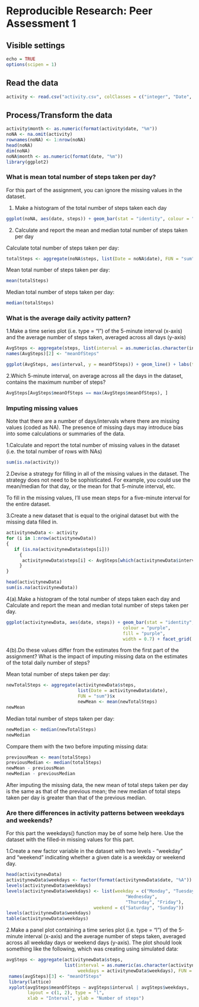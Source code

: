 # Reproducible Research: Peer Assessment 1

## Visible settings 
```r
echo = TRUE
options(scipen = 1)
``` 

## Read the data
```r
activity <- read.csv("activity.csv", colClasses = c("integer", "Date", "factor"))
``` 

## Process/Transform the data 
```r
activity$month <- as.numeric(format(activity$date, "%m")) 
noNA <- na.omit(activity) 
rownames(noNA) <- 1:nrow(noNA) 
head(noNA) 
dim(noNA) 
noNA$month <- as.numeric(format(date, "%m")) 
library(ggplot2) 
``` 

### What is mean total number of steps taken per day?

For this part of the assignment, you can ignore the missing values in the dataset.

1. Make a histogram of the total number of steps taken each day
```r
ggplot(noNA, aes(date, steps)) + geom_bar(stat = "identity", colour = "purple", fill = "purple", width = 0.7) + facet_grid(. ~ month, scales = "free") + labs(title = "Histogram of Total Number of Steps Taken Each Day", x = "Date", y = "Total number of steps") 
``` 

2. Calculate and report the mean and median total number of steps taken per day

Calculate total number of steps taken per day: 
```r
totalSteps <- aggregate(noNA$steps, list(Date = noNA$date), FUN = "sum")$x 
``` 

Mean total number of steps taken per day: 
```r
mean(totalSteps) 
``` 

Median total number of steps taken per day: 
```r
median(totalSteps) 
``` 

### What is the average daily activity pattern?

1.Make a time series plot (i.e. type = "l") of the 5-minute interval (x-axis) and the average number of steps taken, averaged across all days (y-axis)

```r
AvgSteps <- aggregate(steps, list(interval = as.numeric(as.character(interval))), FUN = "mean")
names(AvgSteps)[2] <- "meanOfSteps"

ggplot(AvgSteps, aes(interval, y = meanOfSteps)) + geom_line() + labs(title = "Time Series Plot of the 5-minute Interval", x = "5-minute intervals", y = "Average Number of Steps Taken") 
``` 

2.Which 5-minute interval, on average across all the days in the dataset, contains the maximum number of steps?
```r
AvgSteps[AvgSteps$meanOfSteps == max(AvgSteps$meanOfSteps), ]
``` 

### Imputing missing values

Note that there are a number of days/intervals where there are missing values (coded as NA). The presence of missing days may introduce bias into some calculations or summaries of the data.

1.Calculate and report the total number of missing values in the dataset (i.e. the total number of rows with NAs)
```r
sum(is.na(activity)) 
``` 


2.Devise a strategy for filling in all of the missing values in the dataset. The strategy does not need to be sophisticated. For example, you could use the mean/median for that day, or the mean for that 5-minute interval, etc.

To fill in the missing values, I'll use mean steps for a five-minute interval for the entire dataset.

3.Create a new dataset that is equal to the original dataset but with the missing data filled in.
```r
activitynewData <- activity  
for (i in 1:nrow(activitynewData)) 
{ 
   if (is.na(activitynewData$steps[i])) 
     { 
      activitynewData$steps[i] <- AvgSteps[which(activitynewData$interval[i] == AvgSteps$interval), ]$meanOfSteps 
     } 
} 

head(activitynewData) 
sum(is.na(activitynewData)) 
``` 

4(a).Make a histogram of the total number of steps taken each day and Calculate and report the mean and median total number of steps taken per day.
```r
ggplot(activitynewData, aes(date, steps)) + geom_bar(stat = "identity", 
                                            colour = "purple", 
                                            fill = "purple", 
                                            width = 0.7) + facet_grid(. ~ month, scales = "free") + labs(title = "Histogram of Total Number of Steps Taken Each Day (no missing data)", x = "Date", y = "Total number of steps") 
``` 

4(b).Do these values differ from the estimates from the first part of the assignment? What is the impact of imputing missing data on the estimates of the total daily number of steps?

Mean total number of steps taken per day: 
```r
newTotalSteps <- aggregate(activitynewData$steps,  
                           list(Date = activitynewData$date),  
                           FUN = "sum")$x 
                           newMean <- mean(newTotalSteps) 
newMean 
``` 
Median total number of steps taken per day: 
```r
newMedian <- median(newTotalSteps) 
newMedian 
``` 
Compare them with the two before imputing missing data: 
```r
previousMean <- mean(totalSteps) 
previousMedian <- median(totalSteps) 
newMean - previousMean 
newMedian - previousMedian 
``` 

After imputing the missing data, the new mean of total steps taken per day is the same as that of the previous mean; the new median of total steps taken per day is greater than that of the previous median.

### Are there differences in activity patterns between weekdays and weekends?

For this part the weekdays() function may be of some help here. Use the dataset with the filled-in missing values for this part.

1.Create a new factor variable in the dataset with two levels - "weekday" and "weekend" indicating whether a given date is a weekday or weekend day.

```r
head(activitynewData) 
activitynewData$weekdays <- factor(format(activitynewData$date, "%A")) 
levels(activitynewData$weekdays) 
levels(activitynewData$weekdays) <- list(weekday = c("Monday", "Tuesday", 
                                             "Wednesday",  
                                             "Thursday", "Friday"), 
                                 weekend = c("Saturday", "Sunday")) 
levels(activitynewData$weekdays) 
table(activitynewData$weekdays) 
``` 

2.Make a panel plot containing a time series plot (i.e. type = "l") of the 5-minute interval (x-axis) and the average number of steps taken, averaged across all weekday days or weekend days (y-axis). The plot should look something like the following, which was creating using simulated data:

```r
avgSteps <- aggregate(activitynewData$steps,  
                      list(interval = as.numeric(as.character(activitynewData$interval)), 
                           weekdays = activitynewData$weekdays), FUN = "mean") 
 names(avgSteps)[3] <- "meanOfSteps" 
 library(lattice) 
 xyplot(avgSteps$meanOfSteps ~ avgSteps$interval | avgSteps$weekdays,  
        layout = c(1, 2), type = "l",  
        xlab = "Interval", ylab = "Number of steps") 
``` 


